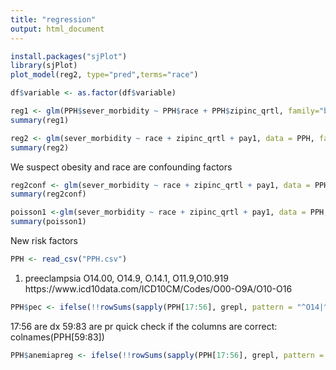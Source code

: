 ---
title: "regression"
output: html_document
---
```{r}
install.packages("sjPlot")
library(sjPlot)
plot_model(reg2, type="pred",terms="race")
```

```{r}
df$variable <- as.factor(df$variable)
```

```{r}
reg1 <- glm(PPH$sever_morbidity ~ PPH$race + PPH$zipinc_qrtl, family="binomial")
summary(reg1)
```

```{r}
reg2 <- glm(sever_morbidity ~ race + zipinc_qrtl + pay1, data = PPH, family="binomial")
summary(reg2)
```
We suspect obesity and race are confounding factors
```{r}
reg2conf <- glm(sever_morbidity ~ race + zipinc_qrtl + pay1, data = PPH, family="binomial")
summary(reg2conf)
```

```{r}
poisson1 <-glm(sever_morbidity ~ race + zipinc_qrtl + pay1, data = PPH, family="poisson")
summary(poisson1)
```

New risk factors
```{r}
PPH <- read_csv("PPH.csv")
```
1. preeclampsia
O14.00, O14.9, O.14.1, O11.9,O10.919
https://www.icd10data.com/ICD10CM/Codes/O00-O9A/O10-O16
```{r}
PPH$pec <- ifelse(!!rowSums(sapply(PPH[17:56], grepl, pattern = "^O14|^O10.919$|^O11.9$")),1,0)
```

17:56 are dx
59:83 are pr
quick check if the columns are correct: colnames(PPH[59:83])

```{r}
PPH$anemiapreg <- ifelse(!!rowSums(sapply(PPH[17:56], grepl, pattern = "^O99")),1,0)
```
